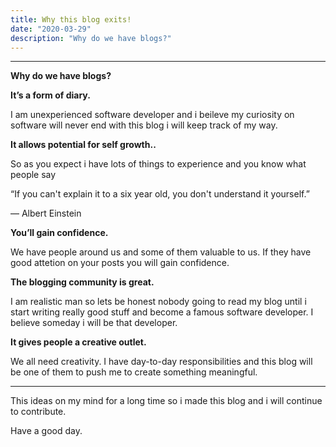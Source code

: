 ```yaml
---
title: Why this blog exits!
date: "2020-03-29"
description: "Why do we have blogs?"
---
```


---
**Why do we have blogs?**

**It’s a form of diary.**

I am unexperienced software developer and i beileve my curiosity on software
will never end with this blog i will keep track of my way.

**It allows potential for self growth..**

So as you expect i have lots of things to experience and you know what people say

“If you can't explain it to a six year old, you don't understand it yourself.”

― Albert Einstein


**You’ll gain confidence.**

We have people around us and some of them valuable to us. If they have good attetion on your posts you will gain confidence.

**The blogging community is great.**

I am realistic man so lets be honest nobody going to read my blog until i start writing really good stuff and become a famous software developer.
I believe someday i will be that developer.

**It gives people a creative outlet.**

We all need creativity. I have day-to-day responsibilities and this blog will be one of them to push me to create  something meaningful.

---

This ideas on my mind for a long time so i made this blog and i will continue to contribute.

Have a good day.
